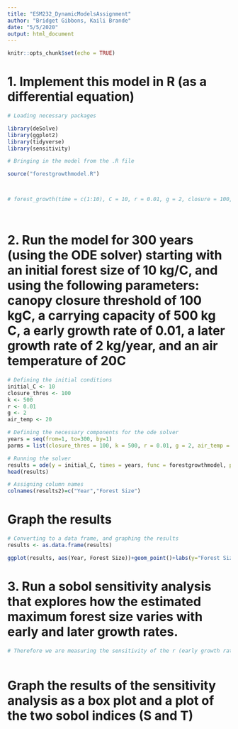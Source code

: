 ```yaml
---
title: "ESM232_DynamicModelsAssignment"
author: "Bridget Gibbons, Kaili Brande"
date: "5/5/2020"
output: html_document
---
```


```r
knitr::opts_chunk$set(echo = TRUE)
```

# 1. Implement this model in R (as a differential equation)

```r
# Loading necessary packages

library(deSolve)
library(ggplot2)
library(tidyverse)
library(sensitivity)

# Bringing in the model from the .R file

source("forestgrowthmodel.R")



# forest_growth(time = c(1:10), C = 10, r = 0.01, g = 2, closure = 100, K = 500, temp = 20)




```

# 2. Run the model for 300 years (using the ODE solver) starting with an initial forest size of 10 kg/C, and using the following parameters: canopy closure threshold of 100 kgC, a carrying capacity of 500 kg C, a early growth rate of 0.01, a later growth rate of 2 kg/year, and an air temperature of 20C

```r

# Defining the initial conditions
initial_C <- 10
closure_thres <- 100
k <- 500
r <- 0.01
g <- 2
air_temp <- 20

# Defining the necessary components for the ode solver
years = seq(from=1, to=300, by=1)
parms = list(closure_thres = 100, k = 500, r = 0.01, g = 2, air_temp = 20)

# Running the solver
results = ode(y = initial_C, times = years, func = forestgrowthmodel, parms = parms)
head(results)

# Assigning column names
colnames(results2)=c("Year","Forest Size")

```

# Graph the results

```r

# Converting to a data frame, and graphing the results
results <- as.data.frame(results)

ggplot(results, aes(Year, Forest Size))+geom_point()+labs(y="Forest Size", "Years")

```

# 3. Run a sobol sensitivity analysis that explores how the estimated maximum forest size varies with early and later growth rates. 

```r

# Therefore we are measuring the sensitivity of the r (early growth rate) and g (later growth rate) values



```


# Graph the results of the sensitivity analysis as a box plot and a plot of the two sobol indices (S and T)

```r



```

